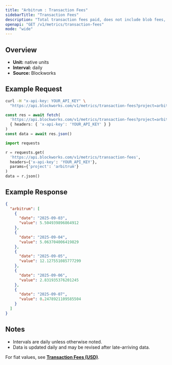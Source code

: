 ```yaml
---
title: "Arbitrum : Transaction Fees"
sidebarTitle: "Transaction Fees"
description: "Total transaction fees paid, does not include blob fees, out-of-protocol tips, or additional sources of revenue"
openapi: "GET /v1/metrics/transaction-fees"
mode: "wide"
---
```


## Overview

- **Unit:** native units
- **Interval:** daily
- **Source:** Blockworks

## Example Request

<CodeGroup>

```bash cURL
curl -H "x-api-key: YOUR_API_KEY" \
  "https://api.blockworks.com/v1/metrics/transaction-fees?project=arbitrum"
```

```typescript TypeScript
const res = await fetch(
  'https://api.blockworks.com/v1/metrics/transaction-fees?project=arbitrum',
  { headers: { 'x-api-key': 'YOUR_API_KEY' } }
)
const data = await res.json()
```

```python Python
import requests

r = requests.get(
  'https://api.blockworks.com/v1/metrics/transaction-fees',
  headers={'x-api-key': 'YOUR_API_KEY'},
  params={'project': 'arbitrum'}
)
data = r.json()
```

</CodeGroup>

## Example Response

```json
{
  "arbitrum": [
    {
      "date": "2025-09-03",
      "value": 5.504939896864912
    },
    {
      "date": "2025-09-04",
      "value": 5.063704006419829
    },
    {
      "date": "2025-09-05",
      "value": 12.127551085777299
    },
    {
      "date": "2025-09-06",
      "value": 2.831935376201245
    },
    {
      "date": "2025-09-07",
      "value": 0.2478921109585504
    }
  ]
}
```

## Notes
- Intervals are daily unless otherwise noted.
- Data is updated daily and may be revised after late-arriving data.


<Note>For fiat values, see **[Transaction Fees (USD)](./transaction-fees-usd)**.</Note>
